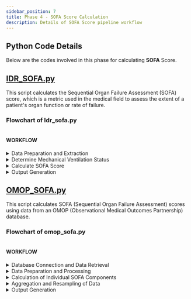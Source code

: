 ```yaml
---
sidebar_position: 7
title: Phase 4 - SOFA Score Calculation
description: Details of SOFA Score pipeline workflow
---
```



## Python Code Details
Below are the codes involved in this phase for calculating **SOFA** Score.

## [IDR_SOFA.py](https://github.com/Prisma-pResearch/SOFA/blob/842faf0aa627e159e29be0e65e9ec69b47a60ed9/Python/idr_sofa.py)

This script calculates the Sequential Organ Failure Assessment (SOFA) score, which is a metric used in the medical field to assess the extent of a patient's organ function or rate of failure. 

### Flowchart of Idr_sofa.py
<Image img={idrSOFAImg} />

#### WORKFLOW

<details>
<summary>Data Preparation and Extraction</summary>
 The script imports necessary libraries and defines functions to process and extract relevant clinical data. This data includes blood pressure measurements, Glasgow Coma Scale (GCS) scores, respiratory data, laboratory results, and medication information.
</details>
<details>
<summary>Determine Mechanical Ventilation Status</summary>
Function  ‘determine_mv’, is used to ascertain the mechanical ventilation status of patients. This involves analyzing respiratory data to identify patients who are under mechanical ventilation based on specific criteria.
</details>
<details>
<summary>Calculate SOFA Score</summary>

Function ‘calculate_sofa’, orchestrates the SOFA score calculation. It involves several steps:

- Extracting and processing various clinical parameters such as mean arterial pressure (MAP), GCS score, respiratory data (like FiO2 and SpO2), and laboratory results (bilirubin, platelets, creatinine, PaO2).
- Determining the use of vasopressors and the status of mechanical ventilation.
- Calculating individual components of the SOFA score, which assess different organ systems: cardiovascular, respiratory, hepatic, coagulation, neurological, and renal.
- Aggregating these components to compute the overall SOFA score for each patient.
- Data Aggregation and Resampling: The script aggregates the data over time, resampling it to align with specific time intervals. This step is crucial for tracking the progression of organ failure over time.

</details>

<details>
<summary>Output Generation</summary>
The final output is a DataFrame that contains the calculated SOFA scores for each patient, which can be used for clinical assessment and decision-making.
</details>


## [OMOP_SOFA.py](https://github.com/Prisma-pResearch/SOFA/blob/842faf0aa627e159e29be0e65e9ec69b47a60ed9/Python/omop_sofa.py)

This script calculates SOFA (Sequential Organ Failure Assessment) scores using data from an OMOP (Observational Medical Outcomes Partnership) database. 


### Flowchart of omop_sofa.py
<Image img={omopSOFAImg}/>

#### WORKFLOW
<details>
<summary>Database Connection and Data Retrieval</summary>
The script connects to an OMOP database using SQL queries. It retrieves relevant clinical data required for SOFA score calculation. This includes data from various tables like visit_occurrence, measurement, drug_exposure, and device_exposure.
</details>

<details>
<summary>Data Preparation and Processing</summary>
The script processes the retrieved data to prepare it for SOFA score calculation. This involves creating temporary tables, checking and creating lookup tables, and ensuring data consistency and correctness.
</details>
<details>
<summary>Calculation of Individual SOFA Components</summary>

The script calculates individual components of the SOFA score, which assess different organ systems. This includes:

- Renal score (based on creatinine levels or urine output)
- Hepatic score (based on bilirubin levels)
- Coagulation score (based on platelet count)
- Cardiovascular score (based on blood pressure and use of vasopressors)
- Respiratory score (based on PaO2/FiO2 ratio and mechanical ventilation status)
- Central Nervous System score (based on the Glasgow Coma Scale)
- Tabulation of eSOFA Score: The script includes the calculation of an extended version of the SOFA score, known as eSOFA, which might include additional parameters or modified criteria.

</details>
<details>
<summary>Aggregation and Resampling of Data</summary>
Similar to idr_sofa.py, this script aggregates and resamples the data over specific time intervals. This is important for monitoring the progression of organ failure over time.
</details>

<details>
<summary>Output Generation</summary>
The output is a DataFrame containing the calculated SOFA and eSOFA scores for each patient visit in the database. This data is crucial for clinical assessments and can be used for research or healthcare analytics.
</details>


